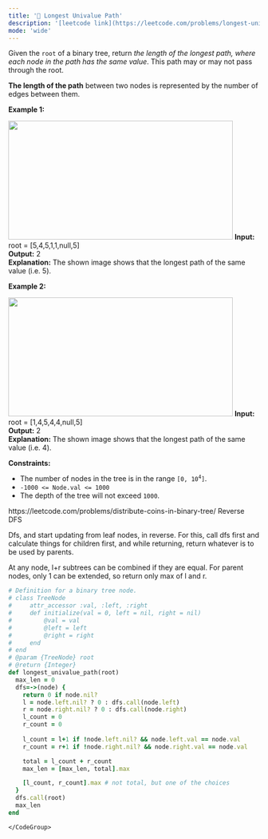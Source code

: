 ```yaml
---
title: '🧀 Longest Univalue Path'
description: '[leetcode link](https://leetcode.com/problems/longest-univalue-path/description/)'
mode: 'wide'
---
```

<Tabs>
  <Tab title="Question" icon="circle-question" iconType="regular">
    <Card>
      <p>Given the <code>root</code> of a binary tree, return <em>the length of the longest path, where each node in the path has the same value</em>. This path may or may not pass through the root.</p>  <p><strong>The length of the path</strong> between two nodes is represented by the number of edges between them.</p>   <p><strong class="example">Example 1:</strong></p> <img alt="" src="https://assets.leetcode.com/uploads/2020/10/13/ex1.jpg" style="width: 450px; height: 238px;" />  <strong>Input:</strong> root = [5,4,5,1,1,null,5] <br/> <strong>Output:</strong> 2 <br/> <strong>Explanation:</strong> The shown image shows that the longest path of the same value (i.e. 5).   <p><strong class="example">Example 2:</strong></p> <img alt="" src="https://assets.leetcode.com/uploads/2020/10/13/ex2.jpg" style="width: 450px; height: 238px;" />  <strong>Input:</strong> root = [1,4,5,4,4,null,5] <br/> <strong>Output:</strong> 2 <br/> <strong>Explanation:</strong> The shown image shows that the longest path of the same value (i.e. 4).    <p><strong>Constraints:</strong></p>  <ul>  <li>The number of nodes in the tree is in the range <code>[0, 10<sup>4</sup>]</code>.</li>  <li><code>-1000 &lt;= Node.val &lt;= 1000</code></li>  <li>The depth of the tree will not exceed <code>1000</code>.</li> </ul> 
    </Card>
  </Tab>
  <Tab title="Solution" icon="lightbulb" iconType="regular" >
    <Card>
      https://leetcode.com/problems/distribute-coins-in-binary-tree/ Reverse DFS

Dfs, and start updating from leaf nodes, in reverse. For this, call dfs first and calculate things for children first, and while returning, return whatever is to be used by parents. 

At any node, l+r subtrees can be combined if they are equal. For parent nodes, only 1 can be extended, so return only max of l and r. 
    </Card>
  <Expandable title="code">
    <CodeGroup dropdown>
```ruby title="Longest Univalue Path" lines
# Definition for a binary tree node.
# class TreeNode
#     attr_accessor :val, :left, :right
#     def initialize(val = 0, left = nil, right = nil)
#         @val = val
#         @left = left
#         @right = right
#     end
# end
# @param {TreeNode} root
# @return {Integer}
def longest_univalue_path(root)
  max_len = 0
  dfs=->(node) {
    return 0 if node.nil?
    l = node.left.nil? ? 0 : dfs.call(node.left)
    r = node.right.nil? ? 0 : dfs.call(node.right)
    l_count = 0
    r_count = 0
    
    l_count = l+1 if !node.left.nil? && node.left.val == node.val
    r_count = r+1 if !node.right.nil? && node.right.val == node.val

    total = l_count + r_count
    max_len = [max_len, total].max

    [l_count, r_count].max # not total, but one of the choices
  }
  dfs.call(root)
  max_len  
end
```
    </CodeGroup>
  </Expandable>
  </Tab>
</Tabs>